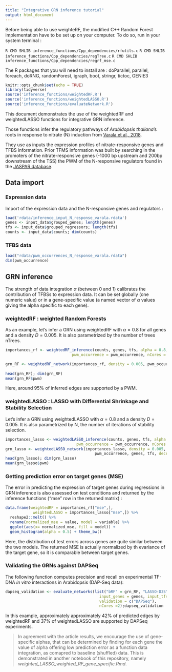 ```yaml
---
title: "Integrative GRN inference tutorial"
output: html_document
---
```


Before being able to use weighteRF, the modified C++ Random Forest implementation have to be set up on your computer. To do so, run in your system terminal :

```R CMD SHLIB inference_functions/Cpp_dependencies/rfutils.c```
```R CMD SHLIB inference_functions/Cpp_dependencies/regTree.c```
```R CMD SHLIB inference_functions/Cpp_dependencies/regrf_mse.c```

The R packages that you will need to install are :
doParallel, parallel, foreach, doRNG, randomForest, igraph, boot, stringr, tictoc, GENIE3

```r
knitr::opts_chunk$set(echo = TRUE)
library(tidyverse)
source('inference_functions/weightedRF.R')
source('inference_functions/weightedLASSO.R')
source('inference_functions/evaluateNetwork.R')
```

This document demonstrates the use of the weightedRF and weightedLASSO functions for integrative GRN inference.

Those functions infer the regulatory pathways of *Arabidopsis thaliana*'s roots in response to nitrate (N) induction from [Varala et al., 2018](https://www.ncbi.nlm.nih.gov/geo/query/acc.cgi?acc=GSE97500).

They use as inputs the expression profiles of nitrate-responsive genes and TFBS information. 
Prior TFMS information was built by searching in the promoters of the nitrate-responsive genes (-1000 bp upstream and 200bp downstream of the TSS) the PWM of the N-responsive regulators found in the [JASPAR database](https://jaspar.genereg.net/). 

## Data import

### Expression data

Import of the expression data and the N-responsive genes and regulators :

```r
load('rdata/inference_input_N_response_varala.rdata')
genes <- input_data$grouped_genes; length(genes)
tfs <- input_data$grouped_regressors; length(tfs)
counts <- input_data$counts; dim(counts)
```

### TFBS data


```r
load("rdata/pwm_occurrences_N_response_varala.rdata")
dim(pwm_occurrence)
```

## GRN inference

The strength of data integration $\alpha$ (between 0 and 1) calibrates the contribution of TFBSs to expression data. It can be set globally (one numeric value) or in a gene-specific value (a named vector of $\alpha$ values giving the alpha specific to each gene).

### weightedRF : weighted Random Forests

As an example, let's infer a GRN using weightedRF with $\alpha=0.8$ for all genes and a density $D = 0.005$.
It is also parametrized by the number of trees nTrees.

```r
importances_rf <- weightedRF_inference(counts, genes, tfs, alpha = 0.8, nTrees = 500,
                             pwm_occurrence = pwm_occurrence, nCores = 25)

grn_RF <- weightedRF_network(importances_rf, density = 0.005, pwm_occurrence, genes, tfs)
  
head(grn_RF); dim(grn_RF)
mean(grn_RF$pwm)
```
Here, around 95% of inferred edges are supported by a PWM.

### weightedLASSO : LASSO with Differential Shrinkage and Stability Selection

Let's infer a GRN using weightedLASSO with $\alpha=0.8$ and a density $D = 0.005$.
It is also parametrized by N, the number of iterations of stability selection.


```r
importances_lasso <- weightedLASSO_inference(counts, genes, tfs, alpha = 0.8, N = 50,
                               pwm_occurrence = pwm_occurrence, nCores = 30)
grn_lasso <- weightedLASSO_network(importances_lasso, density = 0.005, 
                                       pwm_occurrence, genes, tfs, decreasing = TRUE)
head(grn_lasso); dim(grn_lasso)
mean(grn_lasso$pwm)
```


### Getting prediction error on target genes (MSE)

The error in predicting the expression of target genes during regressions in GRN inference is also assessed on test conditions and returned by the inference functions ("mse" row in the returned matrix) :

```r
data.frame(weightedRF = importances_rf["mse",],
            weightedLASSO = importances_lasso["mse",]) %>%
  reshape2::melt() %>%
  rename(normalized_mse = value, model = variable) %>%
  ggplot(aes(x= normalized_mse, fill = model)) +
  geom_histogram(alpha = 0.5) + theme_bw()

```

Here, the distribution of test errors across genes are quite similar between the two models.
The returned MSE is actually normalized by th evariance of the target gene, so it is comparable between target genes.

### Validating the GRNs against DAPSeq

The following function computes precision and recall on experimental TF-DNA *in vitro* interactions in Arabidopsis (DAP-Seq data):

```r
dapseq_validation <- evaluate_networks(list("bRF" = grn_RF, "LASSO-D3S" = grn_lasso), 
                                         input_genes = genes, input_tfs = tfs, 
                                         validation = c("DAPSeq"),
                                         nCores =2);dapseq_validation
```

In this example, approximately approximately 42% of predicted edges by weightedRF and 37% of weightedLASSO are supported by DAPSeq experiments.

> In agreement with the article results, we encourage the use of gene-specific alphas, that can be determined by finding for each gene the value of alpha offering low prediction error as a function data integration, as comapred to baseline (shuffled) data. This is demonstrated in another notebook of this repository, namely _weighted_LASSO_weighted_RF_gene_specific.Rmd_. 

